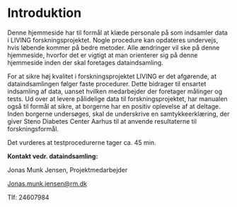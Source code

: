 # Introduktion {#sec-introduktion .unnumbered}

Denne hjemmeside har til formål at klæde personale på som indsamler data i LIVING forskningsprojektet. Nogle procedure kan opdateres undervejs, hvis løbende kommer på bedre metoder. Alle ændringer vil ske på denne hjemmeside, hvorfor det er vigtigt at man orienterer sig på denne hjemmeside inden der skal foretages dataindsamling.

For at sikre høj kvalitet i forskningsprojektet LIVING er det afgørende, at dataindsamlingen følger faste procedurer. Dette bidrager til ensartet indsamling af data, uanset hvilken medarbejder der foretager målinger og tests. Ud over at levere pålidelige data til forskningsprojektet, har manualen også til formål at sikre, at borgerne har en positiv oplevelse af at deltage. Inden borgerne undersøges, skal de underskrive en samtykkeerklæring, der giver Steno Diabetes Center Aarhus til at anvende resultaterne til forskningsformål.

Det vurderes at testprocedurerne tager ca. 45 min.

**Kontakt vedr. dataindsamling:**

Jonas Munk Jensen, Projektmedarbejder

[Jonas.munk.jensen\@rm.dk](mailto:Jonas.munk.jensen@rm.dk){.email}

Tlf: 24607984
